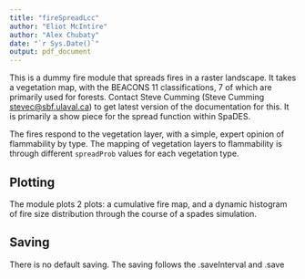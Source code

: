 ```yaml
---
title: "fireSpreadLcc"
author: "Eliot McIntire"
author: "Alex Chubaty"
date: "`r Sys.Date()`"
output: pdf_document
---
```


This is a dummy fire module that spreads fires in a raster landscape. It takes a vegetation map, with the BEACONS 11 classifications, 7 of which are primarily used for forests. Contact Steve Cumming (Steve Cumming <stevec@sbf.ulaval.ca>) to get latest version of the documentation for this. It is primarily a show piece for the spread function within SpaDES.

The fires respond to the vegetation layer, with a simple, expert opinion of flammability by type. The mapping of vegetation layers to flammability is through different `spreadProb` values for each vegetation type.

## Plotting

The module plots 2 plots: a cumulative fire map, and a dynamic histogram of fire size distribution through the course of a spades simulation.

## Saving

There is no default saving. The saving follows the .saveInterval and .save
